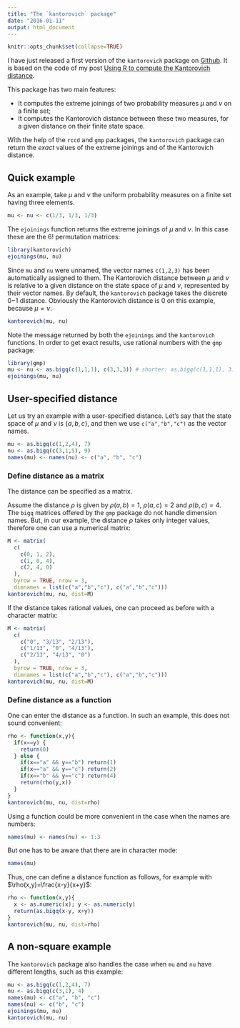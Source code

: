 ```yaml
---
title: "The `kantorovich` package"
date: "2016-01-11"
output: html_document
---
```


```r
knitr::opts_chunk$set(collapse=TRUE)
```

I have just released a first version of the `kantorovich` package on [Github](https://github.com/stla/kantorovich). It is based on the code of my post [Using R to compute the Kantorovich distance](http://stla.github.io/stlapblog/posts/KantorovichWithR.html).

This package has two main features:

* It computes the extreme joinings of two probability measures $\mu$ and $\nu$ on a finite set;
* It computes the Kantorovich distance between these two measures, for a given distance on their finite state space.


With the help of the `rccd` and `gmp` packages, the `kantorovich` package can return the *exact* values of the extreme joinings and of the Kantorovich distance. 

## Quick example 

As an example, take $\mu$ and $\nu$ the uniform probability measures on a finite set having three elements.

```r
mu <- nu <- c(1/3, 1/3, 1/3)
```

The `ejoinings` function returns the extreme joinings of $\mu$ and $\nu$. In this case these are the $6!$ permutation matrices:

```r
library(kantorovich)
ejoinings(mu, nu)
```

Since `mu` and `nu` were unnamed, the vector names `c(1,2,3)` has been automatically assigned to them. 
The Kantorovich distance between $\mu$ and $\nu$ is relative to a given distance on the state space of $\mu$ and $\nu$, represented by their vector names. By default, the `kantorovich` package takes the discrete $0\mathrm{-}1$ distance. Obviously the Kantorovich distance is $0$ on this example, because $\mu=\nu$. 

```r
kantorovich(mu, nu)
```

Note the message returned by both the `ejoinings` and the `kantorovich` functions. In order to get exact results, use rational numbers with the `gmp` package:

```r
library(gmp)
mu <- nu <- as.bigq(c(1,1,1), c(3,3,3)) # shorter: as.bigq(c(1,1,1), 3) 
ejoinings(mu, nu)
```

## User-specified distance 

Let us try an example with a user-specified distance. 
Let's say that the state space of $\mu$ and $\nu$ is $\{a, b, c\}$, 
and then we use `c("a","b","c")` as the vector names.

```r
mu <- as.bigq(c(1,2,4), 7)
nu <- as.bigq(c(3,1,5), 9)
names(mu) <- names(nu) <- c("a", "b", "c")
```


### Define distance as a matrix 

The distance can be specified as a matrix. 

Assume the distance $\rho$ is given by $\rho(a,b)=1$, $\rho(a,c)=2$ and $\rho(b,c)=4$. 
The `bigq` matrices offered by the `gmp` package do not handle dimension names. 
But, in our example, the distance $\rho$ takes only integer values, 
 therefore one can use a numerical matrix:

```r
M <- matrix(
  c(
    c(0, 1, 2),
    c(1, 0, 4),
    c(2, 4, 0)
  ), 
  byrow = TRUE, nrow = 3,
  dimnames = list(c("a","b","c"), c("a","b","c")))
kantorovich(mu, nu, dist=M)
```

If the distance takes rational values, one can proceed as before with a character matrix:

```r
M <- matrix(
  c(
    c("0", "3/13", "2/13"),
    c("1/13", "0", "4/13"),
    c("2/13", "4/13", "0")
  ), 
  byrow = TRUE, nrow = 3,
  dimnames = list(c("a","b","c"), c("a","b","c")))
kantorovich(mu, nu, dist=M)
```

### Define distance as a function 

One can enter the distance as a function. In such an example, this does not sound convenient:

```r
rho <- function(x,y){
  if(x==y) {
    return(0)
  } else {
    if(x=="a" && y=="b") return(1)
    if(x=="a" && y=="c") return(2)
    if(x=="b" && y=="c") return(4)
    return(rho(y,x))
  } 
}
kantorovich(mu, nu, dist=rho)
```

Using a function could be more convenient in the case when the names are numbers:

```r
names(mu) <- names(nu) <- 1:3
```

But one has to be aware that there are in character mode:

```r
names(mu)
```

Thus, one can define a distance function as follows, for example with  $\rho(x,y)=\frac{x-y}{x+y}$:

```r
rho <- function(x,y){
  x <- as.numeric(x); y <- as.numeric(y)
  return(as.bigq(x-y, x+y))
}
kantorovich(mu, nu, dist=rho)
```


## A non-square example 

The `kantorovich` package also handles the case when `mu` and `nu` have different lengths, such as this example:

```r
mu <- as.bigq(c(1,2,4), 7)
nu <- as.bigq(c(3,1), 4)
names(mu) <- c("a", "b", "c") 
names(nu) <- c("b", "c")
ejoinings(mu, nu)
kantorovich(mu, nu)
```

